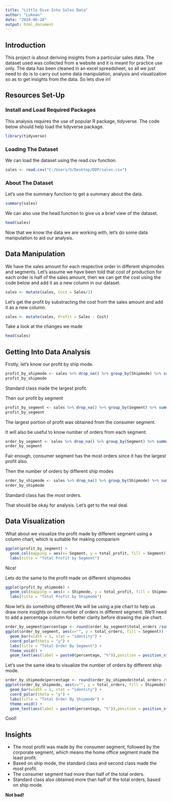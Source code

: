 ```yaml
---
title: "Little Dive Into Sales Data"
author: "Lukman"
date: "2024-06-28"
output: html_document
---
```


## Introduction
This project is about deriving insights from a particular sales data. The dataset used was collected from a website and it is meant for practice use only. The data has been cleaned in an excel spreadsheet, so all we just need to do is to carry out some data manipulation, analysis and visualization so as to get insights from the data. So lets dive in!

## Resources Set-Up
### Install and Load Required Packages
This analysis requires the use of popular R package, tidyverse. The code below should help load the tidyverse package.
```r
library(tidyverse)
```

### Loading The Dataset
We can load the dataset using the read.csv function.
```r
sales <- read.csv("C:/Users/U/Desktop/DDP/sales.csv")
```

### About The Dataset
Let's use the summary function to get a summary about the data.
```r
summary(sales)
```

We can also use the head function to give us a brief view of the dataset.
```r
head(sales)
```

Now that we know the data we are working with, let's do some data manipulation to aid our analysis.

## Data Manipulation
We have the sales amount for each respective order in different shipmodes and segments.
Let's assume we have been told that cost of production for each order is half of the sales amount, then we can get the cost using the code below and add it as a new column in our dataset.
```r
sales <- mutate(sales, Cost = Sales/2)
```

Let's get the profit by substracting the cost from the sales amount and add it as a new column.
```r
sales <- mutate(sales, Profit = Sales - Cost)
```

Take a look at the changes we made
```r
head(sales)
```

## Getting Into Data Analysis
Firstly, let's know our profit by ship mode.
```r
profit_by_shipmode <- sales %>% drop_na() %>% group_by(Shipmode) %>% summarize(total_profit = sum(Profit, na.rm = TRUE)) %>% arrange(-total_profit)
profit_by_shipmode
```

Standard class made the largest profit.

Then our profit by segment
```r
profit_by_segment <- sales %>% drop_na() %>% group_by(Segment) %>% summarize(total_profit = sum(Profit, na.rm = TRUE)) %>% arrange(-total_profit)  
profit_by_segment
```

The largest portion of profit was obtained from the consumer segment.

It will also be useful to know number of orders from each segment.
```r
order_by_segment <- sales %>% drop_na() %>% group_by(Segment) %>% summarize(total_orders = n()) %>% arrange(-total_orders)
order_by_segment
```

Fair enough, consumer segment has the most orders since it has the largest profit also.

Then the number of orders by different ship modes
```r
order_by_shipmode <- sales %>% drop_na() %>% group_by(Shipmode) %>% summarize(total_orders = n()) %>% arrange(-total_orders)
order_by_shipmode
```

Standard class has the most orders.

That should be okay for analysis. Let's get to the real deal.

## Data Visualization
What about we visualize the profit made by different segment using a column chart, which is suitable for making comparism
```r
ggplot(profit_by_segment) +
  geom_col(mapping = aes(x= Segment, y = total_profit, fill = Segment)) + 
  labs(title = "Total Profit by Segment")
```

Nice! 

Lets do the same to the profit made on different shipmodes
```r
ggplot(profit_by_shipmode) + 
  geom_col(mapping = aes(x = Shipmode, y = total_profit, fill = Shipmode)) + 
  labs(title = "Total Profit by Shipmode")
```

Now let's do something different.We will be using a pie chart to help us draw more insights on the number of orders in different segment.
We'll need to add a percentage column for better clarity before drawing the pie chart.
```r
order_by_segment$percentage <- round(order_by_segment$total_orders /sum(order_by_segment$total_orders) * 100, 1)
ggplot(order_by_segment, aes(x="", y = total_orders, fill = Segment)) + 
  geom_bar(width = 1, stat = "identity") +
  coord_polar(theta = "y") + 
  labs(title = "Total Order By Segment") +
  theme_void() +
  geom_text(aes(label = paste0(percentage, "%")),position = position_stack(vjust = 0.5))
```

Let's use the same idea to visualize the number of orders by different ship mode.
```r
order_by_shipmode$percentage <- round(order_by_shipmode$total_orders /sum(order_by_shipmode$total_orders) * 100, 1)
ggplot(order_by_shipmode, aes(x="", y = total_orders, fill = Shipmode)) + 
  geom_bar(width = 1, stat = "identity") +
  coord_polar(theta = "y") + 
  labs(title = "Total Order By Shipmode") +
  theme_void() + 
  geom_text(aes(label = paste0(percentage, "%")),position = position_stack(vjust = 0.5))

```

Cool!

## Insights
* The most profit was made by the consumer segment, followed by the corporate segment, which means the home office segment made the least profit.
* Based on ship mode, the standard class and second class made the most profit.
* The consumer segment had more than half of the total orders.
* Standard class also obtained more than half of the total orders, based on ship mode.


**Not bad!**